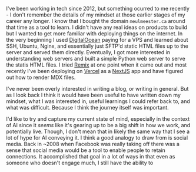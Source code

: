 I've been working in tech since 2012, but something ocurred to me recently - I don't remember the details of my mindset at those earlier stages of
my career any longer. I know that I bought the domain `meulmeester.ca` around that time as a tool to learn. I didn't have any real
ideas on products to build but I wanted to get more familiar with deploying things on the internet. In the very beginning I used
[DigitalOcean](https://www.digitalocean.com) paying for a VPS and learned about SSH, Ubuntu, Nginx, and essentially just SFTP'd
static HTML files up to the server and served them directly. Eventually, I got more interested in understanding web servers and
built a simple Python web server to serve the statis HTML files. I tried [Remix](https://remix.run/) at one point when it came out
and most recently I've been deploying on [Vercel](https://vercel.com/) as a [NextJS](https://nextjs.org/) app and have figured out
how to render MDX files.

I've never been overly interested in writing a blog, or writing in general. But as I look back I think it would have been useful to
have written down my mindset, what I was interested in, useful learnings I could refer back to, and what was difficult. Because I think
the journey itself was important.

I'd like to try and capture my current state of mind, especially in the context of AI since it _seems_ like it's gearing up to be a
big shift in how we work, and potentially live. Though, I don't mean that in likely the same way that I see a lot of hype for AI 
conveying it. I think a good analogy to draw from is social media. Back in ~2008 when Facebook was really taking off there was a sense
that social media would be a tool to enable people to retain connections. It accomplished that goal in a lot of ways in that even as
someone who doesn't engage much, I still have the ability to 
